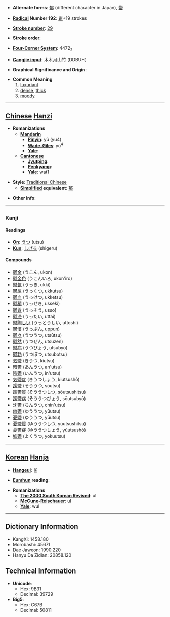 * '''Alternate forms''': [[郁]] (different character in Japan), [[鬰]]

* '''[[Wiktionary:Chinese radical index| Radical]] Number 192''': [[Wiktionary:Chinese radical index 鬯|鬯]]+19 strokes

* '''[[Wiktionary:Chinese total strokes index|Stroke number]]''': [[Wiktionary:Chinese total strokes index 29|29]]

* '''Stroke order''': 

* '''[[Wiktionary:Chinese four corner index|Four-Corner System]]''': 4472<sub>2</sub>

* '''[[Wiktionary:Chinese Cangjie index|Cangjie input]]''': 木木月山竹 (DDBUH)

* '''Graphical Significance and Origin''': 

* '''Common Meaning'''
*#[[luxuriant]]
*# [[dense]], [[thick]]
*# [[moody]]


----

== [[Chinese]] [[Hanzi]] ==

* '''Romanizations'''
** '''[[Mandarin]]'''
*** '''[[Pinyin]]''': yù (yu4)
*** '''[[Wade-Giles]]''': yü<sup>4</sup>
*** '''[[Yale]]''': 
** '''[[Cantonese]]'''
*** '''[[Jyutping]]''':
*** '''[[Penkyamp]]''': 
*** '''[[Yale]]''': wat1

* '''Style''': [[Traditional Chinese]] 
** '''[[Simplified Chinese|Simplified]] equivalent''': [[郁]]

* '''Other info''': 

----
=={{ja}}==
===Kanji===
====Readings====
* '''[[On]]''': [[うつ]] (utsu)
* '''[[Kun]]''': [[しげる]] (shigeru)
====Compounds====
*[[鬱金]] (うこん, ukon)
*[[鬱金色]] (うこんいろ, ukon'iro)
*[[鬱気]] (うっき, ukki)
*[[鬱屈]] (うっくつ, ukkutsu)
*[[鬱血]] (うっけつ, ukketsu)
*[[鬱積]] (うっせき, usseki)
*[[鬱蒼]] (うっそう, ussō)
*[[鬱滞]] (うったい, uttai)
*[[鬱陶しい]] (うっとうしい, uttōshī)
*[[鬱憤]] (うっぷん, uppun)
*[[鬱々]] (うつうつ, utsūtsu)
*[[鬱然]] (うつぜん, utsuzen)
*[[鬱病]] (うつびょう, utsubyō)
*[[鬱勃]] (うつぼつ, utsubotsu)
*[[気鬱]] (きうつ, kiutsu)
*[[暗鬱]] (あんうつ, an'utsu)
*[[陰鬱]] (いんうつ, in'utsu)
*[[気鬱症]] (きうつしょう, kiutsushō)
*[[躁鬱]] (そううつ, sōutsu)
*[[躁鬱質]] (そううつしつ, sōutsushitsu)
*[[躁鬱病]] (そううつびょう, sōutsubyō)
*[[沈鬱]] (ちんうつ, chin'utsu)
*[[幽鬱]] (ゆううつ, yūutsu)
*[[憂鬱]] (ゆううつ, yūutsu)
*[[憂鬱質]] (ゆううつしつ, yūutsushitsu)
*[[憂鬱症]] (ゆううつしょう, yūutsushō)
*[[抑鬱]] (よくうつ, yokuutsu)
----

== [[Korean]] [[Hanja]] ==

* '''[[Hangeul]]''': 울

* '''[[Eumhun]] reading''': 

* '''Romanizations'''
** '''[[The 2000 South Korean Revised Romanization|The 2000 South Korean Revised]]''': ul
** '''[[McCune-Reischauer]]''': ul
** '''[[Yale]]''': wul

----

== Dictionary Information ==

* KangXi: 1458.180
* Morobashi: 45671
* Dae Jaweon: 1990.220
* Hanyu Da Zidian: 20858.120

== Technical Information ==

* '''Unicode''':
** Hex: 9B31
** Decimal: 39729
* '''Big5''':
** Hex: C67B
** Decimal: 50811
